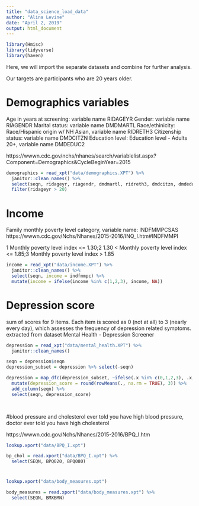 ```yaml
---
title: "data_science_load_data"
author: "Alina Levine"
date: "April 2, 2019"
output: html_document
---
```


```r

library(Hmisc)
library(tidyverse)
library(haven)


```

Here, we will import the separate datasets and combine for further analysis.

Our targets are participants who are 20 years older.

# Demographics variables


Age in years at screening: variable name RIDAGEYR
Gender: variable name RIAGENDR
Marital status: variable name DMDMARTL
Race/ethinicity: Race/Hispanic origin w/ NH Asian, variable name RIDRETH3
Citizenship status: variable name DMDCITZN
Education level: Education level - Adults 20+, variable name DMDEDUC2



https://wwwn.cdc.gov/nchs/nhanes/search/variablelist.aspx?Component=Demographics&CycleBeginYear=2015

```r
demographics = read_xpt("data/demographics.XPT") %>% 
  janitor::clean_names() %>%
  select(seqn, ridageyr, riagendr, dmdmartl, ridreth3, dmdcitzn, dmdeduc2) %>% 
  filter(ridageyr > 20)
```

# Income

Family monthly poverty level category, variable name: INDFMMPCSAS
https://wwwn.cdc.gov/Nchs/Nhanes/2015-2016/INQ_I.htm#INDFMMPI 

1	Monthly poverty level index <= 1.30;2	1.30 < Monthly poverty level index <= 1.85;3	Monthly poverty level index > 1.85
```r

income = read_xpt("data/income.XPT") %>% 
  janitor::clean_names() %>% 
  select(seqn, income = indfmmpc) %>% 
  mutate(income = ifelse(income %in% c(1,2,3), income, NA))

```

#  Depression score
sum of scores for 9 items. Each item is scored as 0 (not at all) to 3 (nearly every day), which assesses the frequency of depression related symptoms.
extracted from dataset Mental Health - Depression Screener  

```r

depression = read_xpt("data/mental_health.XPT") %>% 
  janitor::clean_names()

seqn = depression$seqn
depression_subset = depression %>% select(-seqn)

depression = map_dfc(depression_subset, ~ifelse(.x %in% c(0,1,2,3), .x, NA)) %>% 
  mutate(depression_score = round(rowMeans(., na.rm = TRUE), 3)) %>% 
  add_column(seqn) %>% 
  select(seqn, depression_score)

  
```

#blood pressure and cholesterol
ever told you have high blood pressure, doctor ever told you have high cholesterol

https://wwwn.cdc.gov/Nchs/Nhanes/2015-2016/BPQ_I.htm

```r

lookup.xport("data/BPQ_I.xpt")

bp_chol = read.xport("data/BPQ_I.xpt") %>%
  select(SEQN, BPQ020, BPQ080)

```


#

```r
lookup.xport("data/body_measures.xpt")

body_measures = read.xport("data/body_measures.xpt") %>%
  select(SEQN, BMXBMN)

```

